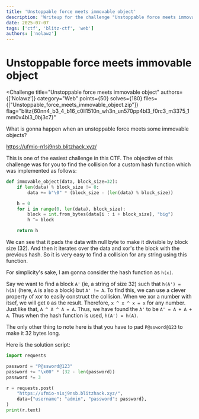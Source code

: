 ```yaml
---
title: 'Unstoppable force meets immovable object'
description: 'Writeup for the challenge "Unstoppable force meets immovable object" made by me in Blitz CTF 2025'
date: 2025-07-07
tags: ['ctf', 'blitz-ctf', 'web']
authors: ['nolawz']
---
```


# Unstoppable force meets immovable object


<Challenge
  title="Unstoppable force meets immovable object"
  authors={['Nolawz']}
  category="Web"
  points={50}
  solves={180}
  files={["Unstoppable_force_meets_immovable_object.zip"]}
  flag="blitz{60nn4_b3_4_b16_c0ll1510n_wh3n_un570pp4bl3_f0rc3_m3375_1mm0v4bl3_0bj3c7}"
>
What is gonna happen when an unstoppable force meets some immovable objects?

https://ufmio-n1sj9nsb.blitzhack.xyz/
</Challenge>

This is one of the easiest challenge in this CTF. The objective of this challenge was for you to find the collision for a custom hash function which was implemented as follows:
```python
def immovable_object(data, block_size=32):
    if len(data) % block_size != 0:
        data += b"\0" * (block_size - (len(data) % block_size))

    h = 0
    for i in range(0, len(data), block_size):
        block = int.from_bytes(data[i : i + block_size], "big")
        h ^= block

    return h
```

We can see that it pads the data with null byte to make it divisible by block size (32). And then it iterates over the data and xor's the block with the previous hash.
So it is very easy to find a collision for any string using this function.

For simplicity's sake, I am gonna consider the hash function as `h(x)`.

Say we want to find a block `A'` (ie, a string of size 32) such that `h(A') = h(A)` (here, `A` is also a block) but `A' != A`. To find this, we can use a clever property of xor to easily construct the collision.
When we xor a number with itsef, we will get `0` as the result. Therefore, `x ^ x ^ x = x` for any number. Just like that, `A ^ A ^ A = A`.
Thus, we have found the `A'` to be `A' = A + A + A`. Thus when the hash function is used, `h(A') = h(A)`.

The only other thing to note here is that you have to pad `P@ssword@123` to make it 32 bytes long.

Here is the solution script:
```python title="solve.py"
import requests

password = "P@ssword@123"
password += "\x00" * (32 - len(password))
password *= 3

r = requests.post(
    "https://ufmio-n1sj9nsb.blitzhack.xyz/",
    data={"username": "admin", "password": password},
)
print(r.text)
```

